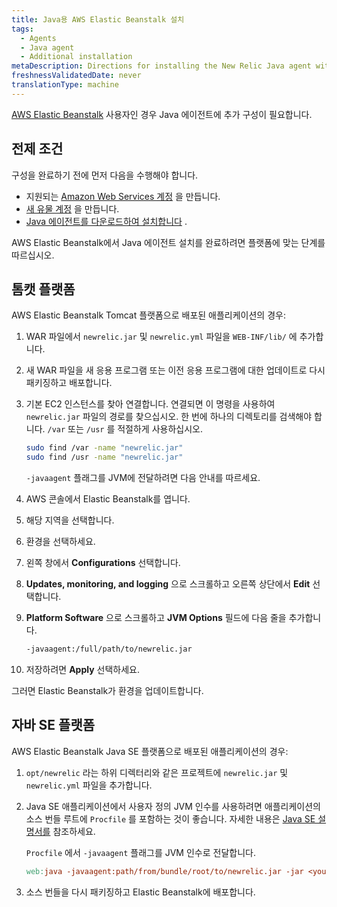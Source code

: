 ```yaml
---
title: Java용 AWS Elastic Beanstalk 설치
tags:
  - Agents
  - Java agent
  - Additional installation
metaDescription: Directions for installing the New Relic Java agent with Elastic Beanstalk.
freshnessValidatedDate: never
translationType: machine
---
```


[AWS Elastic Beanstalk](http://docs.amazonwebservices.com/elasticbeanstalk/latest/gsg/) 사용자인 경우 Java 에이전트에 추가 구성이 필요합니다.

## 전제 조건

구성을 완료하기 전에 먼저 다음을 수행해야 합니다.

* 지원되는 [Amazon Web Services 계정](http://aws.amazon.com/elasticbeanstalk/) 을 만듭니다.
* [새 유물 계정](http://newrelic.com/signup) 을 만듭니다.
* [Java 에이전트를 다운로드하여 설치합니다](/docs/agents/java-agent/installation/java-agent-manual-installation) .

AWS Elastic Beanstalk에서 Java 에이전트 설치를 완료하려면 플랫폼에 맞는 단계를 따르십시오.

## 톰캣 플랫폼

AWS Elastic Beanstalk Tomcat 플랫폼으로 배포된 애플리케이션의 경우:

1. WAR 파일에서 `newrelic.jar` 및 `newrelic.yml` 파일을 `WEB-INF/lib/` 에 추가합니다.

2. 새 WAR 파일을 새 응용 프로그램 또는 이전 응용 프로그램에 대한 업데이트로 다시 패키징하고 배포합니다.

3. 기본 EC2 인스턴스를 찾아 연결합니다. 연결되면 이 명령을 사용하여 `newrelic.jar` 파일의 경로를 찾으십시오. 한 번에 하나의 디렉토리를 검색해야 합니다. `/var` 또는 `/usr` 를 적절하게 사용하십시오.

   ```sh
   sudo find /var -name "newrelic.jar"
   sudo find /usr -name "newrelic.jar"
   ```

   `-javaagent` 플래그를 JVM에 전달하려면 다음 안내를 따르세요.

4. AWS 콘솔에서 Elastic Beanstalk를 엽니다.

5. 해당 지역을 선택합니다.

6. 환경을 선택하세요.

7. 왼쪽 창에서 <DNT>**Configurations**</DNT> 선택합니다.

8. <DNT>**Updates, monitoring, and logging**</DNT> 으로 스크롤하고 오른쪽 상단에서 <DNT>**Edit**</DNT> 선택합니다.

9. <DNT>**Platform Software**</DNT> 으로 스크롤하고 <DNT>**JVM Options**</DNT> 필드에 다음 줄을 추가합니다.

   ```sh
   -javaagent:/full/path/to/newrelic.jar
   ```

10. 저장하려면 <DNT>**Apply**</DNT> 선택하세요.

그러면 Elastic Beanstalk가 환경을 업데이트합니다.

## 자바 SE 플랫폼

AWS Elastic Beanstalk Java SE 플랫폼으로 배포된 애플리케이션의 경우:

1. `opt/newrelic` 라는 하위 디렉터리와 같은 프로젝트에 `newrelic.jar` 및 `newrelic.yml` 파일을 추가합니다.

2. Java SE 애플리케이션에서 사용자 정의 JVM 인수를 사용하려면 애플리케이션의 소스 번들 루트에 `Procfile` 를 포함하는 것이 좋습니다. 자세한 내용은 [Java SE 설명서를](https://docs.aws.amazon.com/elasticbeanstalk/latest/dg/java-se-platform.html) 참조하세요.

   `Procfile` 에서 `-javaagent` 플래그를 JVM 인수로 전달합니다.

   ```makefile
   web:java -javaagent:path/from/bundle/root/to/newrelic.jar -jar <your-application>.jar
   ```

3. 소스 번들을 다시 패키징하고 Elastic Beanstalk에 배포합니다.
